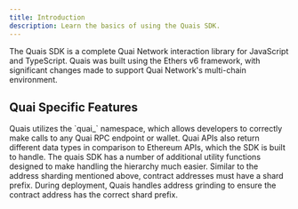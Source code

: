 ```yaml
---
title: Introduction
description: Learn the basics of using the Quais SDK.
---
```


The Quais SDK is a complete Quai Network interaction library for JavaScript and TypeScript.  Quais was built using the Ethers v6 framework, with significant changes made to support Quai Network's multi-chain environment.

## Quai Specific Features

<CardGroup cols={1}>
	<Card
		title='API Compatibility'
		icon='code-branch'
	>
		Quais utilizes the `quai_` namespace, which allows developers to correctly make calls to any Quai RPC endpoint or wallet. Quai APIs also
		return different data types in comparison to Ethereum APIs, which the SDK is built to handle.
	</Card>
	<Card
		title='Utilities'
		icon='wrench-simple'
	>
		The quais SDK has a number of additional utility functions designed to make handling the hierarchy much easier.
	</Card>
	<Card
		title='Contract Address Grinding'
		icon='grid-5'
	>
		Similar to the address sharding mentioned above, contract addresses must have a shard prefix. During deployment, Quais handles address
		grinding to ensure the contract address has the correct shard prefix.
	</Card>
</CardGroup>
